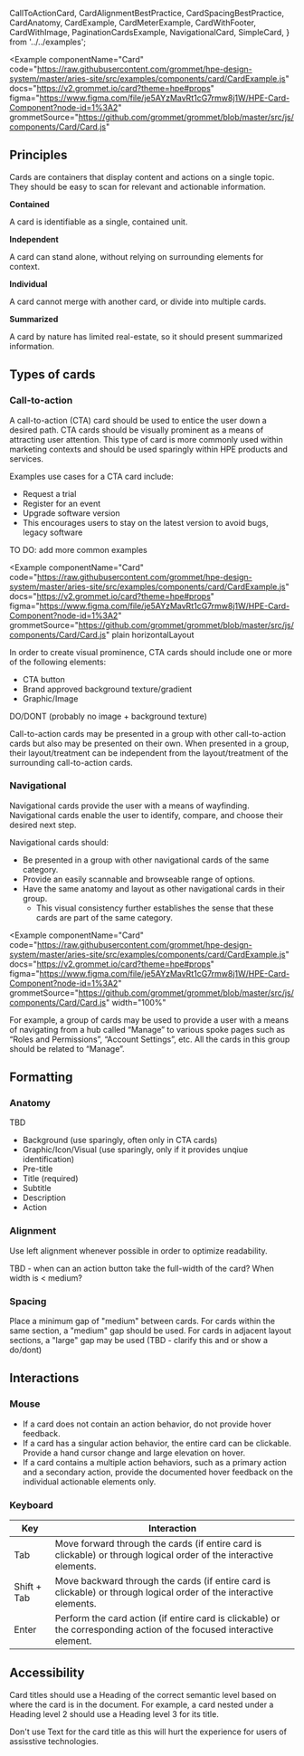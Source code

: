   CallToActionCard,
  CardAlignmentBestPractice,
  CardSpacingBestPractice,
  CardAnatomy,
  CardExample,
  CardMeterExample,
  CardWithFooter,
  CardWithImage,
  PaginationCardsExample,
  NavigationalCard,
  SimpleCard,
} from '../../examples';

<Example
  componentName="Card"
  code="https://raw.githubusercontent.com/grommet/hpe-design-system/master/aries-site/src/examples/components/card/CardExample.js"
  docs="https://v2.grommet.io/card?theme=hpe#props"
  figma="https://www.figma.com/file/je5AYzMavRt1cG7rmw8j1W/HPE-Card-Component?node-id=1%3A2"
  grommetSource="https://github.com/grommet/grommet/blob/master/src/js/components/Card/Card.js"
>

  <CardExample />
</Example>

## Principles

Cards are containers that display content and actions on a single topic. They should be easy to scan for relevant and actionable information.

**Contained**

A card is identifiable as a single, contained unit.

**Independent**

A card can stand alone, without relying on surrounding elements for context.

**Individual**

A card cannot merge with another card, or divide into multiple cards.

**Summarized**

A card by nature has limited real-estate, so it should present summarized information.

## Types of cards

### Call-to-action

A call-to-action (CTA) card should be used to entice the user down a desired path. CTA cards should be visually prominent as a means of attracting user attention. This type of card is more commonly used within marketing contexts and should be used sparingly within HPE products and services.

Examples use cases for a CTA card include:

- Request a trial
- Register for an event
- Upgrade software version
- This encourages users to stay on the latest version to avoid bugs, legacy software

TO DO: add more common examples

<Example
  componentName="Card"
  code="https://raw.githubusercontent.com/grommet/hpe-design-system/master/aries-site/src/examples/components/card/CardExample.js"
  docs="https://v2.grommet.io/card?theme=hpe#props"
  figma="https://www.figma.com/file/je5AYzMavRt1cG7rmw8j1W/HPE-Card-Component?node-id=1%3A2"
  grommetSource="https://github.com/grommet/grommet/blob/master/src/js/components/Card/Card.js"
  plain
  horizontalLayout
>
  <CallToActionCard />
</Example>

In order to create visual prominence, CTA cards should include one or more of the following elements:

- CTA button
- Brand approved background texture/gradient
- Graphic/Image

DO/DONT (probably no image + background texture)

Call-to-action cards may be presented in a group with other call-to-action cards but also may be presented on their own. When presented in a group, their layout/treatment can be independent from the layout/treatment of the surrounding call-to-action cards.

### Navigational

Navigational cards provide the user with a means of wayfinding. Navigational cards enable the user to identify, compare, and choose their desired next step.

Navigational cards should:

- Be presented in a group with other navigational cards of the same category.
- Provide an easily scannable and browseable range of options.
- Have the same anatomy and layout as other navigational cards in their group.
  - This visual consistency further establishes the sense that these cards are part of the same category.

<Example
  componentName="Card"
  code="https://raw.githubusercontent.com/grommet/hpe-design-system/master/aries-site/src/examples/components/card/CardExample.js"
  docs="https://v2.grommet.io/card?theme=hpe#props"
  figma="https://www.figma.com/file/je5AYzMavRt1cG7rmw8j1W/HPE-Card-Component?node-id=1%3A2"
  grommetSource="https://github.com/grommet/grommet/blob/master/src/js/components/Card/Card.js"
  width="100%"
>
  <NavigationalCard />
</Example>

For example, a group of cards may be used to provide a user with a means of navigating from a hub called “Manage” to various spoke pages such as “Roles and Permissions”, “Account Settings”, etc. All the cards in this group should be related to “Manage”.

## Formatting

### Anatomy

TBD

- Background (use sparingly, often only in CTA cards)
- Graphic/Icon/Visual (use sparingly, only if it provides unqiue identification)
- Pre-title
- Title (required)
- Subtitle
- Description
- Action

### Alignment

Use left alignment whenever possible in order to optimize readability.

<BestPracticeGroup>
  <Example
    bestPractice={{
      type: 'do',
      message: 'Left-align text and content.',
    }}
    height={{ min: 'small' }}
  >
    <CardAlignmentBestPractice />
  </Example>
  <Example
    bestPractice={{
      type: 'dont',
      message: `Don't center text and content. This hurts readability.`,
    }}
    width="100%"
    height={{ min: 'small' }}
  >
    <CardAlignmentBestPractice bestPractice={false} />
  </Example>
</BestPracticeGroup>

TBD - when can an action button take the full-width of the card? When width is < medium?

### Spacing

Place a minimum gap of "medium" between cards. For cards within the same section, a "medium" gap should be used. For cards in adjacent layout sections, a "large" gap may be used (TBD - clarify this and or show a do/dont)

<BestPracticeGroup columns="100%">
  <Example
    bestPractice={{
      type: 'do',
      message: 'Use a "medium" gap between cards.',
    }}
    width="100%"
    height={{ min: 'small' }}
  >
    <CardSpacingBestPractice />
  </Example>
  <Example
    bestPractice={{
      type: 'dont',
      message: `Don't use a gap smaller than "medium" between cards because this creates a crowded feeling.`,
    }}
    width="100%"
    height={{ min: 'small' }}
  >
    <CardSpacingBestPractice bestPractice={false} />
  </Example>
</BestPracticeGroup>

## Interactions

### Mouse

- If a card does not contain an action behavior, do not provide hover feedback.
- If a card has a singular action behavior, the entire card can be clickable. Provide a hand cursor change and large elevation on hover.
- If a card contains a multiple action behaviors, such as a primary action and a secondary action, provide the documented hover feedback on the individual actionable elements only.

### Keyboard

| Key         | Interaction                                                                                                           |
| ----------- | --------------------------------------------------------------------------------------------------------------------- |
| Tab         | Move forward through the cards (if entire card is clickable) or through logical order of the interactive elements.    |
| Shift + Tab | Move backward through the cards (if entire card is clickable) or through logical order of the interactive elements.   |
| Enter       | Perform the card action (if entire card is clickable) or the corresponding action of the focused interactive element. |

## Accessibility

Card titles should use a Heading of the correct semantic level based on where the card is in the document. For example, a card nested under a Heading level 2 should use a Heading level 3 for its title.

Don't use Text for the card title as this will hurt the experience for users of assisstive technologies.
